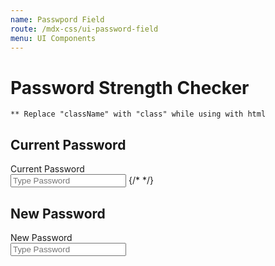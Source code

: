 ```yaml
---
name: Passwpord Field
route: /mdx-css/ui-password-field
menu: UI Components
---
```



# Password Strength Checker

`** Replace "className" with "class" while using with html`

## Current Password

<Playground>
	<div class="tutor-password-field tutor-settings-pass-field">
		<label className="tutor-form-label" for="password-field-icon-1">
			Current Password
		</label>
		<div className="field-group tutor-input-group">
			<input className="tutor-form-control" id="cpassword-field-icon-1" type="password" placeholder="Type Password" />
			<span className="validation-icon valid-btn tutor-icon mark-filled"></span>
			{/* <span className="validation-icon invalid-btn tutor-icon line-cross-line"></span> */}
		</div>
	</div>
</Playground>

## New Password

<Playground>
	<div className="tutor-password-strength-checker">
		<div className="tutor-password-field">
			<label className="field-label tutor-form-label" for="new-password-1">
				New Password
			</label>
			<div className="field-group">
				<input
					className="password-checker tutor-form-control"
					id="new-password-1"
					type="password"
					placeholder="Type Password"
				/>
				<span className="show-hide-btn"></span>
			</div>
		</div>
		<div className="tutor-passowrd-strength-hint">
			<div className="indicator">
				<span className="weak"></span>
				<span className="medium"></span>
				<span className="strong"></span>
			</div>
			<div className="text tutor-text-regular-caption tutor-color-text-hints"></div>
		</div>
	</div>
</Playground>
